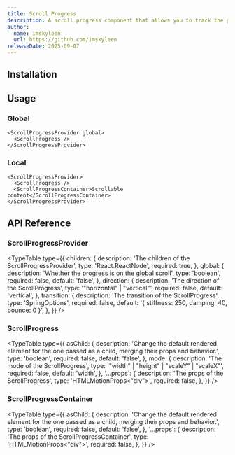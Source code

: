 ```yaml
---
title: Scroll Progress
description: A scroll progress component that allows you to track the progress of a scrollable element.
author:
  name: imskyleen
  url: https://github.com/imskyleen
releaseDate: 2025-09-07
---
```


<ComponentPreview name="demo-primitives-animate-scroll-progress" />

## Installation

<ComponentInstallation name="primitives-animate-scroll-progress" />

## Usage

### Global

```tsx
<ScrollProgressProvider global>
  <ScrollProgress />
</ScrollProgressProvider>
```

### Local

```tsx
<ScrollProgressProvider>
  <ScrollProgress />
  <ScrollProgressContainer>Scrollable content</ScrollProgressContainer>
</ScrollProgressProvider>
```

## API Reference

### ScrollProgressProvider

<TypeTable
  type={{
    children: {
      description: 'The children of the ScrollProgressProvider',
      type: 'React.ReactNode',
      required: true,
    },
    global: {
      description: 'Whether the progress is on the global scroll',
      type: 'boolean',
      required: false,
      default: 'false',
    },
    direction: {
      description: 'The direction of the ScrollProgress',
      type: '"horizontal" | "vertical"',
      required: false,
      default: 'vertical',
    },
    transition: {
      description: 'The transition of the ScrollProgress',
      type: 'SpringOptions',
      required: false,
      default: '{ stiffness: 250, damping: 40, bounce: 0 }',
    },
  }}
/>

### ScrollProgress

<TypeTable
  type={{
    asChild: {
      description:
        'Change the default rendered element for the one passed as a child, merging their props and behavior.',
      type: 'boolean',
      required: false,
      default: 'false',
    },
    mode: {
      description: 'The mode of the ScrollProgress',
      type: '"width" | "height" | "scaleY" | "scaleX"',
      required: false,
      default: 'width',
    },
    '...props': {
      description: 'The props of the ScrollProgress',
      type: 'HTMLMotionProps<"div">',
      required: false,
    },
  }}
/>

### ScrollProgressContainer

<TypeTable
  type={{
    asChild: {
      description:
        'Change the default rendered element for the one passed as a child, merging their props and behavior.',
      type: 'boolean',
      required: false,
      default: 'false',
    },
    '...props': {
      description: 'The props of the ScrollProgressContainer',
      type: 'HTMLMotionProps<"div">',
      required: false,
    },
  }}
/>
